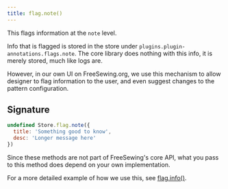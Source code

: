 ```yaml
---
title: flag.note()
---
```


This flags information at the `note` level.

Info that is flagged is stored in the store under `plugins.plugin-annotations.flags.note`.
The core library does nothing with this info, it is merely stored, much like logs are.

However, in our own UI on FreeSewing.org, we use this mechanism to allow
designer to flag information to the user, and even suggest changes to the
pattern configuration.


## Signature

```js
undefined Store.flag.note({
  title: 'Something good to know',
  desc: 'Longer message here'
})
```

Since these methods are not part of FreeSewing's core API, what you pass to this method does depend on your own implementation.

For a more detailed example of how we use this, see [flag.info()](/reference/store-methods/flag.info).
